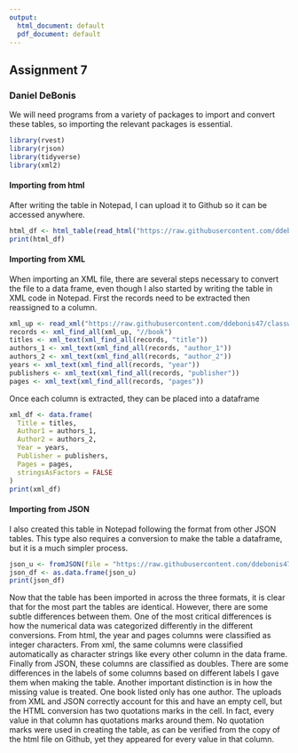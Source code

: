 ---
output:
  html_document: default
  pdf_document: default
---
## Assignment 7
### Daniel DeBonis

We will need programs from a variety of packages to import and convert these tables, so importing the relevant packages is essential.
```{r}
library(rvest)
library(rjson)
library(tidyverse)
library(xml2)
```

#### Importing from html
After writing the table in Notepad, I can upload it to Github so it can be accessed anywhere.
```{r}
html_df <- html_table(read_html("https://raw.githubusercontent.com/ddebonis47/classwork/refs/heads/main/books.html"))
print(html_df)
```

#### Importing from XML
When importing an XML file, there are several steps necessary to convert the file to a data frame, even though I also started by writing the table in XML code in Notepad. 
First the records need to be extracted then reassigned to a column.
```{r}
xml_up <- read_xml("https://raw.githubusercontent.com/ddebonis47/classwork/refs/heads/main/books.xml")
records <- xml_find_all(xml_up, "//book")
titles <- xml_text(xml_find_all(records, "title"))
authors_1 <- xml_text(xml_find_all(records, "author_1"))
authors_2 <- xml_text(xml_find_all(records, "author_2"))
years <- xml_text(xml_find_all(records, "year"))
publishers <- xml_text(xml_find_all(records, "publisher"))
pages <- xml_text(xml_find_all(records, "pages"))
```

Once each column is extracted, they can be placed into a dataframe
```{r}
xml_df <- data.frame(
  Title = titles,
  Author1 = authors_1,
  Author2 = authors_2,
  Year = years,
  Publisher = publishers,
  Pages = pages,
  stringsAsFactors = FALSE
)
print(xml_df)
```

#### Importing from JSON
I also created this table in Notepad following the format from other JSON tables. This type also requires a conversion to make the table a dataframe, but it is a much simpler process.
```{r}
json_u <- fromJSON(file = "https://raw.githubusercontent.com/ddebonis47/classwork/refs/heads/main/books.json")
json_df <- as.data.frame(json_u)
print(json_df)
```

Now that the table has been imported in across the three formats, it is clear that for the most part the tables are identical. However, there are some subtle differences between them. One of the most critical differences is how the numerical data was categorized differently in the different conversions. From html, the year and pages columns were classified as integer characters. From xml, the same columns were classified automatically as character strings like every other column in the data frame. Finally from JSON, these columns are classified as doubles. There are some differences in the labels of some columns based on different labels I gave them when making the table.
Another important distinction is in how the missing value is treated. One book listed only has one author. The uploads from XML and JSON correctly account for this and have an empty cell, but the HTML conversion has two quotations marks in the cell. In fact, every value in that column has quotations marks around them. No quotation marks were used in creating the table, as can be verified from the copy of the html file on Github, yet they appeared for every value in that column.